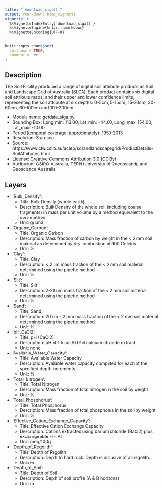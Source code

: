 ```yaml
---
title: "`download_slga()`"
output: rmarkdown::html_vignette
vignette: >
  %\VignetteIndexEntry{`download_slga()`}
  %\VignetteEngine{knitr::rmarkdown}
  %\VignetteEncoding{UTF-8}
---
```


```r
knitr::opts_chunk$set(
  collapse = TRUE,
  comment = "#>"
)
```

## Description

The Soil Facility produced a range of digital soil attribute products as Soil and Landscape Grid of Australia (SLGA). Each product contains six digital soil attribute maps, and their upper and lower confidence limits, representing the soil attribute at six depths: 0-5cm, 5-15cm, 15-30cm, 30-60cm, 60-100cm and 100-200cm. 

- Module name: getdata_slga.py
- Bounding Box: Long_min: 113.00, Lat_min: -44.00, Long_max: 154.00, Lat_max: -10.00
- Period (temporal coverage; approximately): 1950-2013
- Resolution: 3 arcsec
- Source: https://www.clw.csiro.au/aclep/soilandlandscapegrid/ProductDetails-SoilAttributes.html
- License: Creative Commons Attribution 3.0 (CC By)
- Attribution: CSIRO Australia, TERN (University of Queensland), and Geoscience Australia

## Layers

- 'Bulk_Density':
   - Title: Bulk Density (whole earth)
   - Description: Bulk Density of the whole soil (including coarse fragments) in mass per unit volume by a method equivalent to the core method
   - Unit: g/cm3
- 'Organic_Carbon':
   - Title: Organic Carbon
   - Description: Mass fraction of carbon by weight in the < 2 mm soil material as determined by dry combustion at 900 Celcius
   - Unit: %
- 'Clay':
   - Title: Clay
   - Description: < 2 um mass fraction of the < 2 mm soil material determined using the pipette method
   - Unit: %
- 'Silt':
   - Title: Silt
   - Description: 2-20 um mass fraction of the < 2 mm soil material determined using the pipette method
   - Unit: %
- 'Sand':
   - Title: Sand
   - Description: 20 um - 2 mm mass fraction of the < 2 mm soil material determined using the pipette method
   - Unit: %
- 'pH_CaCl2':
   - Title: pH (CaCl2)
   - Description: pH of 1:5 soil/0.01M calcium chloride extract
   - Unit: none
- 'Available_Water_Capacity':
   - Title: Available Water Capacity
   - Description: Available water capacity computed for each of the specified depth increments
   - Unit: %
- 'Total_Nitrogen':
   - Title: Total Nitrogen
   - Description: Mass fraction of total nitrogen in the soil by weight
   - Unit: %
- 'Total_Phosphorus':
   - Title: Total Phosphorus
   - Description: Mass fraction of total phosphorus in the soil by weight
   - Unit: %
- 'Effective_Cation_Exchange_Capacity':
   - Title: Effective Cation Exchange Capacity
   - Description: Cations extracted using barium chloride (BaCl2) plus exchangeable H + Al
   - Unit: meq/100g
- 'Depth_of_Regolith':
   - Title: Depth of Regolith
   - Description: Depth to hard rock. Depth is inclusive of all regolith.
   - Unit: m
- 'Depth_of_Soil':
   - Title: Depth of Soil
   - Description: Depth of soil profile (A & B horizons)
   - Unit: m

